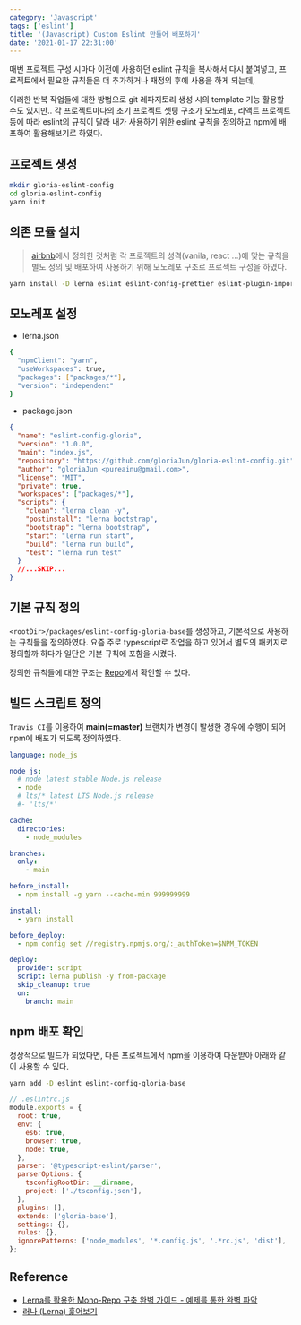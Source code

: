 ```yaml
---
category: 'Javascript'
tags: ['eslint']
title: '(Javascript) Custom Eslint 만들어 배포하기'
date: '2021-01-17 22:31:00'
---
```


매번 프로젝트 구성 시마다 이전에 사용하던 eslint 규칙을 복사해서 다시 붙여넣고,
프로젝트에서 필요한 규칙들은 더 추가하거나 재정의 후에 사용을 하게 되는데,

이러한 반복 작업들에 대한 방법으로 git 레파지토리 생성 시의 template 기능 활용할 수도 있지만..
각 프로젝트마다의 초기 프로젝트 셋팅 구조가 모노레포, 리액트 프로젝트 등에 따라 eslint의 규칙이 달라
내가 사용하기 위한 eslint 규칙을 정의하고 npm에 배포하여 활용해보기로 하였다.

## 프로젝트 생성

```bash
mkdir gloria-eslint-config
cd gloria-eslint-config
yarn init
```

## 의존 모듈 설치

> [airbnb](https://github.com/airbnb/javascript/tree/master/packages/eslint-config-airbnb)에서 정의한 것처럼
> 각 프로젝트의 성격(vanila, react ...)에 맞는 규칙을 별도 정의 및 배포하여 사용하기 위해 모노레포 구조로 프로젝트 구성을 하였다.

```bash
yarn install -D lerna eslint eslint-config-prettier eslint-plugin-import eslint-plugin-prettier prettier @typescript-eslint/eslint-plugin @typescript-eslint/parser
```

## 모노레포 설정

- lerna.json

```bash
{
  "npmClient": "yarn",
  "useWorkspaces": true,
  "packages": ["packages/*"],
  "version": "independent"
}
```

- package.json

```json
{
  "name": "eslint-config-gloria",
  "version": "1.0.0",
  "main": "index.js",
  "repository": "https://github.com/gloriaJun/gloria-eslint-config.git",
  "author": "gloriaJun <pureainu@gmail.com>",
  "license": "MIT",
  "private": true,
  "workspaces": ["packages/*"],
  "scripts": {
    "clean": "lerna clean -y",
    "postinstall": "lerna bootstrap",
    "bootstrap": "lerna bootstrap",
    "start": "lerna run start",
    "build": "lerna run build",
    "test": "lerna run test"
  }
  //...SKIP...
}
```

## 기본 규칙 정의

`<rootDir>/packages/eslint-config-gloria-base`를 생성하고, 기본적으로 사용하는 규칙들을 정의하였다.
요즘 주로 typescript로 작업을 하고 있어서 별도의 패키지로 정의할까 하다가 일단은 기본 규칙에 포함을 시켰다.

정의한 규칙들에 대한 구조는 [Repo](https://github.com/gloriaJun/gloria-eslint-config/tree/d816b03615dee3c863f712bf39ac5aa2aad2a618/packages/eslint-config-gloria-base)에서 확인할 수 있다.

## 빌드 스크립트 정의

`Travis CI`를 이용하여 **main(=master)** 브랜치가 변경이 발생한 경우에 수행이 되어 npm에 배포가 되도록 정의하였다.

```yaml
language: node_js

node_js:
  # node latest stable Node.js release
  - node
  # lts/* latest LTS Node.js release
  #- 'lts/*'

cache:
  directories:
    - node_modules

branches:
  only:
    - main

before_install:
  - npm install -g yarn --cache-min 999999999

install:
  - yarn install

before_deploy:
  - npm config set //registry.npmjs.org/:_authToken=$NPM_TOKEN

deploy:
  provider: script
  script: lerna publish -y from-package
  skip_cleanup: true
  on:
    branch: main
```

## npm 배포 확인

정상적으로 빌드가 되었다면, 다른 프로젝트에서 npm을 이용하여 다운받아 아래와 같이 사용할 수 있다.

```bash
yarn add -D eslint eslint-config-gloria-base
```

```javascript
// .eslintrc.js
module.exports = {
  root: true,
  env: {
    es6: true,
    browser: true,
    node: true,
  },
  parser: '@typescript-eslint/parser',
  parserOptions: {
    tsconfigRootDir: __dirname,
    project: ['./tsconfig.json'],
  },
  plugins: [],
  extends: ['gloria-base'],
  settings: {},
  rules: {},
  ignorePatterns: ['node_modules', '*.config.js', '.*rc.js', 'dist'],
};
```

## Reference

- [Lerna를 활용한 Mono-Repo 구축 완벽 가이드 - 예제를 통한 완벽 파악](https://kdydesign.github.io/2020/08/27/mono-repo-lerna-example/)
- [러나 (Lerna) 훑어보기](https://www.awesomezero.com/development/lerna/)
